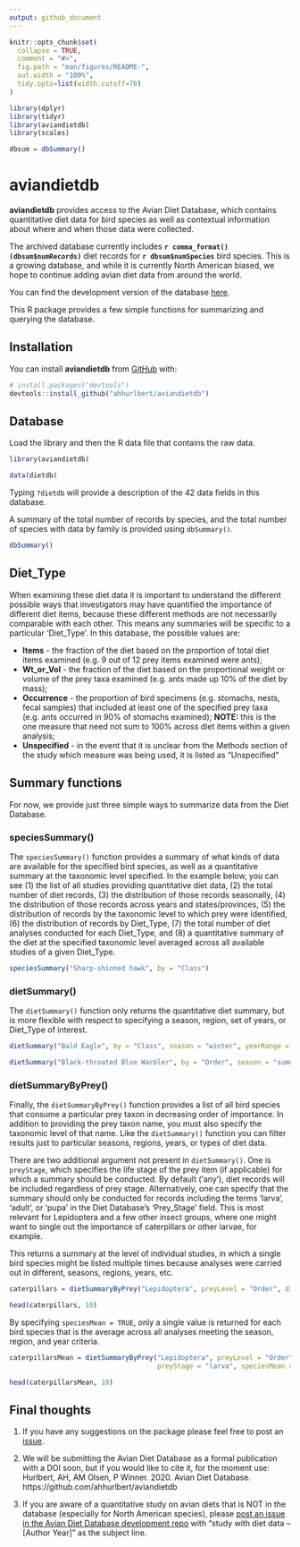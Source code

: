 ```yaml
---
output: github_document
---
```


<!-- README.md is generated from README.Rmd. Please edit that file -->

```r
knitr::opts_chunk$set(
  collapse = TRUE,
  comment = "#>",
  fig.path = "man/figures/README-",
  out.width = "100%",
  tidy.opts=list(width.cutoff=70)
)

library(dplyr)
library(tidyr)
library(aviandietdb)
library(scales)

dbsum = dbSummary()
```
# aviandietdb

<!-- badges: start -->
<!-- badges: end -->

**aviandietdb** provides access to the Avian Diet Database, which contains quantitative diet data for bird species as well as contextual information about where and when those data were collected.

The archived database currently includes **`r comma_format()(dbsum$numRecords)`** diet records for **`r dbsum$numSpecies`** bird species. This is a growing database, and while it is currently North American biased, we hope to continue adding avian diet data from around the world.

You can find the development version of the database [here](https://github.com/hurlbertlab/dietdatabase).

This R package provides a few simple functions for summarizing and querying the database.

## Installation

You can install **aviandietdb** from [GitHub](https://github.com/) with:

``` r
# install.packages("devtools")
devtools::install_github("ahhurlbert/aviandietdb")
```
## Database

Load the library and then the R data file that contains the raw data.

```r
library(aviandietdb)

data(dietdb)
```

Typing `?dietdb` will provide a description of the 42 data fields in this database.

A summary of the total number of records by species, and the total number of species with data by family is provided using `dbSummary()`.

```r
dbSummary()
```

## Diet_Type

When examining these diet data it is important to understand the different possible ways that investigators may have quantified the importance of different diet items, because these different methods are not necessarily comparable with each other. This means any summaries will be specific to a particular 'Diet_Type'. In this database, the possible values are:

* **Items** - the fraction of the diet based on the proportion of total diet items examined (e.g. 9 out of 12 prey items examined were ants);  
* **Wt_or_Vol** - the fraction of the diet based on the proportional weight or volume of the prey taxa examined (e.g. ants made up 10% of the diet by mass);  
* **Occurrence** - the proportion of bird specimens (e.g. stomachs, nests, fecal samples) that included at least one of the specified prey taxa (e.g. ants occurred in 90% of stomachs examined);  **NOTE:** this is the one measure that need not sum to 100% across diet items within a given analysis;   
* **Unspecified** - in the event that it is unclear from the Methods section of the study which measure was being used, it is listed as "Unspecified" 

## Summary functions

For now, we provide just three simple ways to summarize data from the Diet Database.

### speciesSummary()
The `speciesSummary()` function provides a summary of what kinds of data are available for the specified bird species, as well as a quantitative summary at the taxonomic level specified. In the example below, you can see (1) the list of all studies providing quantitative diet data, (2) the total number of diet records, (3) the distribution of those records seasonally, (4) the distribution of those records across years and states/provinces, (5) the distribution of records by the taxonomic level to which prey were identified, (6) the distribution of records by Diet_Type, (7) the total number of diet analyses conducted for each Diet_Type, and (8) a quantitative summary of the diet at the specified taxonomic level averaged across all available studies of a given Diet_Type.

```r
speciesSummary("Sharp-shinned hawk", by = "Class")
```

### dietSummary()
The `dietSummary()` function only returns the quantitative diet summary, but is more flexible with respect to specifying a season, region, set of years, or Diet_Type of interest. 

```r
dietSummary("Bald Eagle", by = "Class", season = "winter", yearRange = c(1985, 2000), dietType = "Wt_or_Vol")

dietSummary("Black-throated Blue Warbler", by = "Order", season = "summer", dietType = "Items")
```


### dietSummaryByPrey()
Finally, the `dietSummaryByPrey()` function provides a list of all bird species that consume a particular prey taxon in decreasing order of importance. In addition to providing the prey taxon name, you must also specify the taxonomic level of that name. Like the `dietSummary()` function you can filter results just to particular seasons, regions, years, or types of diet data.

There are two additional argument not present in `dietSummary()`. One is `preyStage`, which specifies the life stage of the prey item (if applicable) for which a summary should be conducted. By default ('any'), diet records will be included regardless of prey stage. Alternatively, one can specify that the summary should only be conducted for records including the terms 'larva', 'adult', or 'pupa' in the Diet Database's 'Prey_Stage' field. This is most relevant for Lepidoptera and a few other insect groups, where one might want to single out the importance of caterpillars or other larvae, for example.

This returns a summary at the level of individual studies, in which a single bird species might be listed multiple times because analyses were carried out in different, seasons, regions, years, etc.
```r
caterpillars = dietSummaryByPrey("Lepidoptera", preyLevel = "Order", dietType = "Items", preyStage = "larva")

head(caterpillars, 10)
```

By specifying `speciesMean = TRUE`, only a single value is returned for each bird species that is the average across all analyses meeting the season, region, and year criteria.
```r
caterpillarsMean = dietSummaryByPrey("Lepidoptera", preyLevel = "Order", dietType = "Items", 
                                     preyStage = "larva", speciesMean = TRUE)

head(caterpillarsMean, 10)
```


## Final thoughts
1. If you have any suggestions on the package please feel free to post an [issue](https://github.com/ahhurlbert/aviandietdb/issues).  

2. We will be submitting the Avian Diet Database as a formal publication with a DOI soon, but if you would like to cite it, for the moment use:  Hurlbert, AH, AM Olsen, P Winner. 2020. Avian Diet Database. https://github.com/ahhurlbert/aviandietdb

3. If you are aware of a quantitative study on avian diets that is NOT in the database (especially for North American species), please [post an issue in the Avian Diet Database development repo](https://github.com/hurlbertlab/dietdatabase/issues) with "study with diet data -- [Author Year]" as the subject line.  

